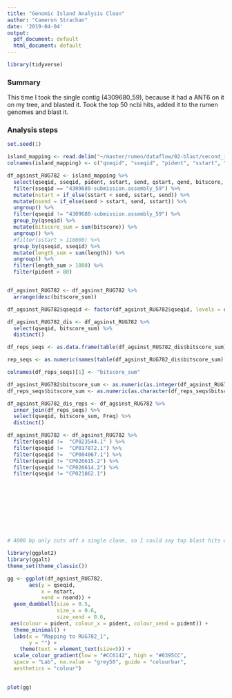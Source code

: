```yaml
---
title: "Genomic Island Analysis Clean"
author: "Cameron Strachan"
date: '2019-04-04'
output:
  pdf_document: default
  html_document: default
---
```


```r
library(tidyverse)
```

### Summary

This time I took the single contig (4309680_59), because it had a ANT6 on it on my tree, and blasted it. Took the top 50 ncbi hits, added it to the rumen genomes and blast it. 

### Analysis steps

```r
set.seed(1)

island_mapping <- read.delim("~/master/rumen/dataflow/02-blast/second_island_single_gene_mapping.txt", header=FALSE)
colnames(island_mapping) <- c("qseqid", "sseqid", "pident", "sstart", "send", "qstart", "qend", "evalue", "bitscore", "score", "qlen", "length", "sseq")

df_agsinst_RUG782 <- island_mapping %>%
  select(qseqid, sseqid, pident, sstart, send, qstart, qend, bitscore, length) %>%
  filter(sseqid == "4309680-submission.assembly_59") %>%
  mutate(nstart = if_else(sstart < send, sstart, send)) %>%
  mutate(nsend = if_else(send > sstart, send, sstart)) %>%
  ungroup() %>%
  filter(qseqid != "4309680-submission.assembly_59") %>%
  group_by(qseqid) %>%
  mutate(bitscore_sum = sum(bitscore)) %>%
  ungroup() %>%
  #filter(sstart > 110000) %>%
  group_by(qseqid, sseqid) %>%
  mutate(length_sum = sum(length)) %>%
  ungroup() %>%
  filter(length_sum > 1000) %>%
  filter(pident > 80)


df_agsinst_RUG782 <- df_agsinst_RUG782 %>%
  arrange(desc(bitscore_sum))

df_agsinst_RUG782$qseqid <- factor(df_agsinst_RUG782$qseqid, levels = unique(as.character(df_agsinst_RUG782$qseqid)))

df_agsinst_RUG782_dis <- df_agsinst_RUG782 %>%
  select(qseqid, bitscore_sum) %>%
  distinct()

df_reps_seqs <- as.data.frame(table(df_agsinst_RUG782_dis$bitscore_sum)[table(df_agsinst_RUG782_dis$bitscore_sum) > 1])

rep_seqs <- as.numeric(names(table(df_agsinst_RUG782_dis$bitscore_sum)[table(df_agsinst_RUG782_dis$bitscore_sum) > 1]))

colnames(df_reps_seqs)[1] <- "bitscore_sum"

df_agsinst_RUG782$bitscore_sum <- as.numeric(as.integer(df_agsinst_RUG782$bitscore_sum))
df_reps_seqs$bitscore_sum <- as.numeric(as.character(df_reps_seqs$bitscore_sum))

df_agsinst_RUG782_dis_reps <- df_agsinst_RUG782 %>%
  inner_join(df_reps_seqs) %>%
  select(qseqid, bitscore_sum, Freq) %>%
  distinct()

df_agsinst_RUG782 <- df_agsinst_RUG782 %>%
  filter(qseqid !=  "CP023544.1" ) %>%
  filter(qseqid !=  "CP017872.1") %>%
  filter(qseqid !=  "CP004067.1") %>%
  filter(qseqid != "CP026615.2") %>%
  filter(qseqid != "CP026614.2") %>%
  filter(qseqid != "CP021862.1") 










# 4000 bp only cuts off a single clone, so I could say top blast hits with that minimum length? could also have a PI of 80%. 

```

```r
library(ggplot2)
library(ggalt)
theme_set(theme_classic())

gg <- ggplot(df_agsinst_RUG782, 
       aes(y = qseqid,
           x = nstart,
           xend = nsend)) +  
  geom_dumbbell(size = 0.5,
                size_x = 0.6, 
                size_xend = 0.6,
 aes(colour = pident, colour_x = pident, colour_xend = pident)) +
  theme_minimal() + 
  labs(x = "Mapping to RUG782_1",
       y = "") +
    theme(text = element_text(size=5)) + 
  scale_colour_gradient(low = "#CC6142", high = "#6395CC",
  space = "Lab", na.value = "grey50", guide = "colourbar",
  aesthetics = "colour")
  

plot(gg)
```

